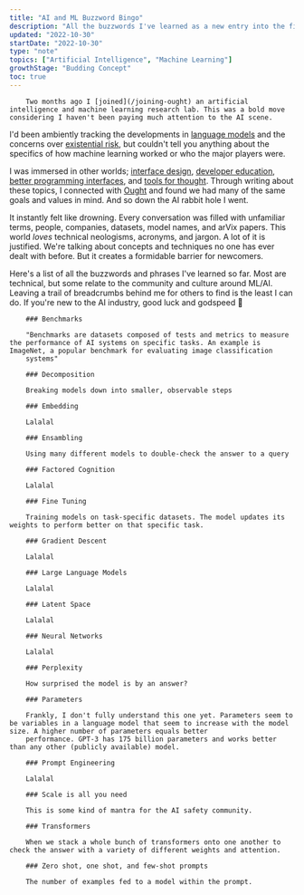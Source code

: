 ```yaml
---
title: "AI and ML Buzzword Bingo"
description: "All the buzzwords I've learned as a new entry into the field of artificial intelligence and machine learning"
updated: "2022-10-30"
startDate: "2022-10-30"
type: "note"
topics: ["Artificial Intelligence", "Machine Learning"]
growthStage: "Budding Concept"
toc: true
---
```


<IntroParagraph >

		Two months ago I [joined](/joining-ought) an artificial intelligence and machine learning research lab. This was a bold move considering I haven't been paying much attention to the AI scene.

</IntroParagraph >

I'd been ambiently tracking the developments in [language models]() and the concerns over [existential risk](), but couldn't tell you anything about the specifics of how machine learning worked or who the major players were.

I was immersed in other worlds; [interface design](/patterns), [developer education](https://justjavascript.com/), [better programming interfaces](/programming-pictures), and [tools for thought](/tools-for-thought). Through writing about these topics, I connected with [Ought](https://ought.org) and found we had many of the same goals and values in mind. And so down the AI rabbit hole I went.

It instantly felt like drowning. Every conversation was filled with unfamiliar terms, people, companies, datasets, model names, and arVix papers. This world _loves_ technical neologisms, acronyms, and jargon. A lot of it is justified. We're talking about concepts and techniques no one has ever dealt with before. But it creates a formidable barrier for newcomers.

Here's a list of all the buzzwords and phrases I've learned so far. Most are technical, but some relate to the community and culture around ML/AI. Leaving a trail of breadcrumbs behind me for others to find is the least I can do. If you're new to the AI industry, good luck and godspeed 🫡

<Spacer size = "xs" />

<SimpleCard alignLeft >

		### Benchmarks

		"Benchmarks are datasets composed of tests and metrics to measure the performance of AI systems on specific tasks. An example is ImageNet, a popular benchmark for evaluating image classification
		systems"

</SimpleCard >

<SimpleCard alignLeft >

		### Decomposition

		Breaking models down into smaller, observable steps

</SimpleCard >

<SimpleCard alignLeft >

		### Embedding

		Lalalal

</SimpleCard >

<SimpleCard alignLeft >

		### Ensambling

		Using many different models to double-check the answer to a query

</SimpleCard >

<SimpleCard alignLeft >

		### Factored Cognition

		Lalalal

</SimpleCard >

<SimpleCard alignLeft >

		### Fine Tuning

		Training models on task-specific datasets. The model updates its weights to perform better on that specific task.

</SimpleCard >


<SimpleCard alignLeft >

		### Gradient Descent

		Lalalal

</SimpleCard >

<SimpleCard alignLeft >

		### Large Language Models

		Lalalal

</SimpleCard >

<SimpleCard alignLeft >

		### Latent Space

		Lalalal

</SimpleCard >

<SimpleCard alignLeft >

		### Neural Networks

		Lalalal

</SimpleCard >

<SimpleCard alignLeft >

		### Perplexity

		How surprised the model is by an answer?

</SimpleCard >

<SimpleCard alignLeft >

		### Parameters

		Frankly, I don't fully understand this one yet. Parameters seem to be variables in a language model that seem to increase with the model size. A higher number of parameters equals better
		performance. GPT-3 has 175 billion parameters and works better than any other (publicly available) model.

</SimpleCard >

<SimpleCard alignLeft >

		### Prompt Engineering

		Lalalal

</SimpleCard >

<SimpleCard alignLeft >

		### Scale is all you need

		This is some kind of mantra for the AI safety community.

</SimpleCard >

<SimpleCard alignLeft >

		### Transformers

		When we stack a whole bunch of transformers onto one another to check the answer with a variety of different weights and attention.

</SimpleCard >

<SimpleCard alignLeft >

		### Zero shot, one shot, and few-shot prompts

		The number of examples fed to a model within the prompt.

</SimpleCard >

